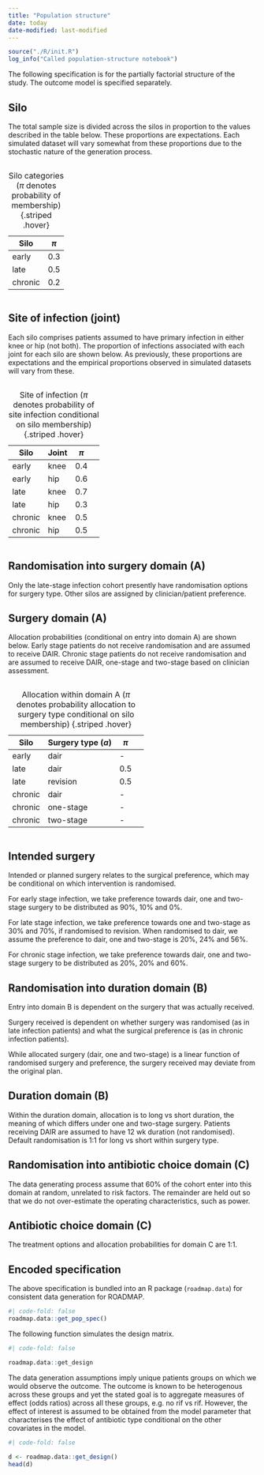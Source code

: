 ```yaml
---
title: "Population structure"
date: today
date-modified: last-modified
---
```


```r
source("./R/init.R")
log_info("Called population-structure notebook")
```

The following specification is for the partially factorial structure of the study.
The outcome model is specified separately.


## Silo

The total sample size is divided across the silos in proportion to the values described in the table below.
These proportions are expectations. 
Each simulated dataset will vary somewhat from these proportions due to the stochastic nature of the generation process.

::: {.column width="50%"}

| Silo |  $\pi$ |
|------|-----|
| early |  0.3 |
| late  |   0.5 |
| chronic | 0.2 |

: Silo categories ($\pi$ denotes probability of membership) {.striped .hover}
:::


## Site of infection (joint)

Each silo comprises patients assumed to have primary infection in either knee or hip (not both).
The proportion of infections associated with each joint for each silo are shown below.
As previously, these proportions are expectations and the empirical proportions observed in simulated datasets will vary from these.

::: {.column width="70%"}

Silo | Joint |  $\pi$ |
-----|-----|----|----|
early | knee |  0.4 | 
early |hip |  0.6 | 
late |knee |  0.7 | 
late |hip |  0.3 | 
chronic |knee | 0.5 | 
chronic |hip |  0.5 | 

: Site of infection ($\pi$ denotes probability of site infection conditional on silo membership) {.striped .hover}
:::

## Randomisation into surgery domain (A)

Only the late-stage infection cohort presently have randomisation options for surgery type.
Other silos are assigned by clinician/patient preference.

## Surgery domain (A)

Allocation probabilities (conditional on entry into domain A) are shown below.
Early stage patients do not receive randomisation and are assumed to receive DAIR.
Chronic stage patients do not receive randomisation and are assumed to receive DAIR, one-stage and two-stage based on clinician assessment.

::: {.column width="70%"}

Silo | Surgery type ($a$) |  $\pi$ |
-----|-----|----|----|
early | dair |     - | 
late | dair |     0.5 | 
late |revision |  0.5 | 
chronic |dair |  - | 
chronic | one-stage | - | 
chronic |two-stage |  - | 

: Allocation within domain A ($\pi$ denotes probability allocation to surgery type conditional on silo membership) {.striped .hover}
:::

## Intended surgery

Intended or planned surgery relates to the surgical preference, which may be conditional on which intervention is randomised.

For early stage infection, we take preference towards dair, one and two-stage surgery to be distributed as 90%, 10% and 0%.

For late stage infection, we take preference towards one and two-stage as 30% and 70%, if randomised to revision.
When randomised to dair, we assume the preference to dair, one and two-stage is 20%, 24% and 56%.

For chronic stage infection, we take preference towards dair, one and two-stage surgery to be distributed as 20%, 20% and 60%.

## Randomisation into duration domain (B)

Entry into domain B is dependent on the surgery that was actually received.

Surgery received is dependent on whether surgery was randomised (as in late infection patients) and what the surgical preference is (as in chronic infection patients).

While allocated surgery (dair, one and two-stage) is a linear function of randomised surgery and preference, the surgery received may deviate from the original plan.


## Duration domain (B)

Within the duration domain, allocation is to long vs short duration, the meaning of which differs under one and two-stage surgery.
Patients receiving DAIR are assumed to have 12 wk duration (not randomised).
Default randomisation is 1:1 for long vs short within surgery type.


## Randomisation into antibiotic choice domain (C)

The data generating process assume that 60% of the cohort enter into this domain at random, unrelated to risk factors.
The remainder are held out so that we do not over-estimate the operating characteristics, such as power.
 

## Antibiotic choice domain (C)

The treatment options and allocation probabilities for domain C are 1:1.


## Encoded specification

The above specification is bundled into an R package (`roadmap.data`) for consistent data generation for ROADMAP.

```r
#| code-fold: false
roadmap.data::get_pop_spec()
```

The following function simulates the design matrix.

```r
#| code-fold: false

roadmap.data::get_design
```

The data generation assumptions imply unique patients groups on which we would observe the outcome.
The outcome is known to be heterogenous across these groups and yet the stated goal is to aggregate measures of effect (odds ratios) across all these groups, e.g. no rif vs rif.
However, the effect of interest is assumed to be obtained from the model parameter that characterises the effect of antibiotic type conditional on the other covariates in the model.

```r
#| code-fold: false

d <- roadmap.data::get_design()
head(d)
```

